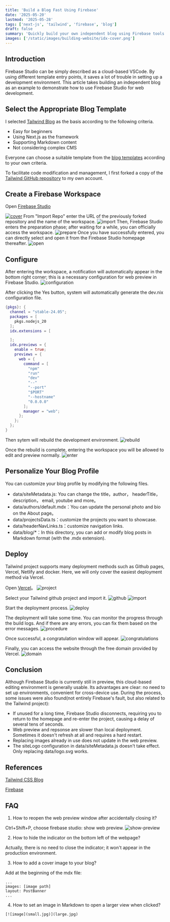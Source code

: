 ```yaml
---
title: 'Build a Blog Fast Using Firebase'
date: '2025-05-20'
lastmod: '2025-05-28'
tags: ['next-js', 'tailwind', 'firebase', 'blog']
draft: false
summary: 'Quickly build your own independent blog using Firebase tools and Tailwind templates.'
images: ['/static/images/building-website/idx-cover.png']
---
```


## Introduction

Firebase Studio can be simply described as a cloud-based VSCode. By using different template entry points, it saves a lot of trouble in setting up a development environment. This article takes building an independent blog as an example to demonstrate how to use Firebase Studio for web development.

<TOCInline toc={props.toc} exclude="Introduction" />

## Select the Appropriate Blog Template

I selected [Tailwind Blog](https://vercel.com/templates/next.js/tailwind-css-starter-blog) as the basis according to the following criteria.

- Easy for beginners
- Using Next.js as the framework
- Supporting Markdown content
- Not considering complex CMS

Everyone can choose a suitable template from the [blog templates](https://vercel.com/templates?framework=next.js&type=blog) according to your own criteria.

To facilitate code modification and management, I first forked a copy of the [Tailwind GitHub repository](https://github.com/timlrx/tailwind-nextjs-starter-blog) to my own account.

## Create a Firebase Workspace

Open [Firebase Studio](https://idx.google.com/)

[![cover](/static/images/building-website/idx-cover.png)](/static/images/building-website/idx-cover.png)
From "Import Repo" enter the URL of the previously forked repository and the name of the workspace.
![import](/static/images/building-website/idx-import.png)
Then, Firebase Studio enters the preparation phase; after waiting for a while, you can officially access the workspace.
![prepare](/static/images/building-website/idx-prepare.png)
Once you have successfully entered, you can directly select and open it from the Firebase Studio homepage thereafter.
![open](/static/images/building-website/idx-open.png)

## Configure

After entering the workspace, a notification will automatically appear in the bottom right corner; this is a necessary configuration for web preview in Firebase Studio.
![configuration](/static/images/building-website/idx-configuration.png)

After clicking the Yes button, system will automatically generate the dev.nix configuration file.

```nix:.idx/dev.nix
{pkgs}: {
  channel = "stable-24.05";
  packages = [
    pkgs.nodejs_20
  ];
  idx.extensions = [

  ];
  idx.previews = {
    enable = true;
    previews = {
      web = {
        command = [
          "npm"
          "run"
          "dev"
          "--"
          "--port"
          "$PORT"
          "--hostname"
          "0.0.0.0"
        ];
        manager = "web";
      };
    };
  };
}
```

Then sytem will rebuild the development environment.
![rebuild](/static/images/building-website/idx-rebuild.png)

Once the rebuild is complete, entering the workspace you will be allowed to edit and preview normally.
![enter](/static/images/building-website/idx-enter.png)

## Personalize Your Blog Profile

You can customize your blog profile by modifying the following files.

- data/siteMetadata.js: You can change the title，author， headerTitle， description， email, youtube and more。
- data/authors/default.mdx：You can update the personal photo and bio on the About page。
- data/projectsData.ts：customize the projects you want to showcase.
- data/headerNavLinks.ts：customize navigation links.
- data/blog/\*：In this directory, you can add or modify blog posts in Markdown format (with the .mdx extension).

## Deploy

Tailwind project supports many deployment methods such as Github pages, Vercel, Netlify and docker. Here, we will only cover the easiest deployment method via Vercel.

Open [Vercel](https://vercel.com/)。
![project](/static/images/building-website/vercel-project.png)

Select your Tailwind github project and import it.
![github](/static/images/building-website/vercel-github.png)
![import](/static/images/building-website/vercel-import.png)

Start the deployment process.
![deploy](/static/images/building-website/vercel-deploy.png)

The deployment will take some time. You can monitor the progress through the build logs. And if there are any errors, you can fix them based on the error messages.
![procedure](/static/images/building-website/vercel-procedure.png)

Once successful, a congratulation window will appear.
![congratulations](/static/images/building-website/vercel-congratulations.png)

Finally, you can access the website through the free domain provided by Vercel.
![domain](/static/images/building-website/vercel-domain.png)

## Conclusion

Although Firebase Studio is currently still in preview, this cloud-based editing environment is generally usable. Its advantages are clear: no need to set up environments, convenient for cross-device use.
During the process, some issues were also found(not entirely Firebase's fault, but also related to the Tailwind project):

- If unused for a long time, Firebase Studio disconnects, requiring you to return to the homepage and re-enter the project, causing a delay of several tens of seconds.
- Web preview and repsonse are slower than local deployment. Sometimes it doesn't refresh at all and requires a hard restart.
- Replacing images already in use does not update in the web preview.
- The siteLogo configuration in data/siteMetadata.js doesn't take effect. Only replacing data/logo.svg works.

## References

[Tailwind CSS Blog](https://vercel.com/templates/next.js/tailwind-css-starter-blog)

[Firebase](https://firebase.google.com/docs/studio)

## FAQ

1. How to reopen the web preview window after accidentally closing it?

Ctrl+Shift+P, choose firebase studio: show web preview.
![show-preview](/static/images/building-website/idx-show-preview.png)

2. How to hide the indicator on the bottom left of the webpage?

Actually, there is no need to close the indicator; it won't appear in the production environment.

3. How to add a cover image to your blog?

Add at the beginning of the mdx file:

```
...
images: [image path]
layout: PostBanner
...
```

4. How to set an image in Markdown to open a larger view when clicked?

```
[![image](small.jpg)](large.jpg)
```
